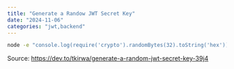 ```yaml
---
title: "Generate a Randow JWT Secret Key"
date: "2024-11-06"
categories: "jwt,backend"
---
```


```bash
node -e "console.log(require('crypto').randomBytes(32).toString('hex'))"
```

Source: https://dev.to/tkirwa/generate-a-random-jwt-secret-key-39j4
